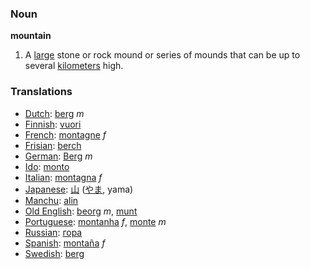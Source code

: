 === Noun ===

'''mountain'''

#A [[large]] stone or rock mound or series of mounds that can be up to several [[kilometer]]s high.

===Translations===
*[[Dutch]]: [[berg]] ''m''
*[[Finnish]]: [[vuori]]
*[[French]]: [[montagne]] ''f''
*[[Frisian]]: [[berch]]
*[[German]]: [[Berg]] ''m''
*[[Ido]]: [[monto]]
*[[Italian]]: [[montagna]] ''f''
*[[Japanese]]: [[山]] ([[やま]], yama)
*[[Manchu]]: [[alin]]
*[[Old English]]: [[beorg]] ''m'', [[munt]]
*[[Portuguese]]: [[montanha]] ''f'', [[monte]] ''m''
*[[Russian]]: [[гора]]
*[[Spanish]]: [[montaña]] ''f''
*[[Swedish]]: [[berg]]